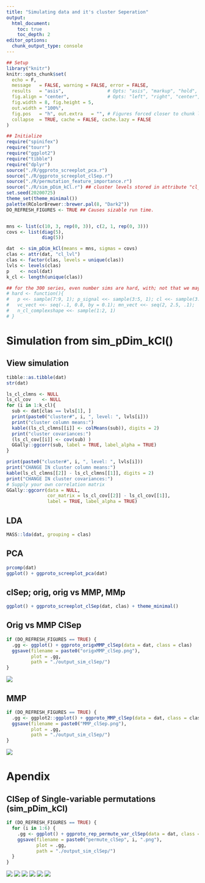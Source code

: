 ```yaml
---
title: "Simulating data and it's cluster Seperation"
output:
  html_document:
    toc: true
    toc_depth: 2
editor_options:
  chunk_output_type: console
---
```



```r
## Setup
library("knitr")
knitr::opts_chunk$set(
  echo = F,
  message   = FALSE, warning = FALSE, error = FALSE,
  results   = "asis",                # Opts: "asis", "markup", "hold", "hide"
  fig.align = "center",              # Opts: "left", "right", "center", "default"
  fig.width = 8, fig.height = 5,
  out.width = "100%",
  fig.pos   = "h", out.extra   = "", # Figures forced closer to chunk location.
  collapse  = TRUE, cache = FALSE, cache.lazy = FALSE
)
```

```r
## Initialize
require("spinifex")
require("tourr")
require("ggplot2")
require("tibble")
require("dplyr")
source("./R/ggproto_screeplot_pca.r")
source("./R/ggproto_screeplot_clSep.r")
source("./R/permutation_feature_importance.r")
source("./R/sim_pDim_kCl.r") ## cluster levels stored in attribute "cl_lvl". Try attr(mySim, "cl_lvl")
set.seed(20200725)
theme_set(theme_minimal())
palette(RColorBrewer::brewer.pal(8, "Dark2"))
DO_REFRESH_FIGURES <- TRUE ## Causes sizable run time.


mns <- list(c(10, 3, rep(0, 3)), c(2, 1, rep(0, 3)))
covs <- list(diag(5),
             diag(5))

dat  <- sim_pDim_kCl(means = mns, sigmas = covs)
clas <- attr(dat, "cl_lvl")
clas <- factor(clas, levels = unique(clas))
lvls <- levels(clas)
p    <- ncol(dat)
k_cl <- length(unique(clas))

## for the 300 series, even number sims are hard, with; not that we may want to remove the modal complex shape and built the difficulty into the difference of the covariance matrices.
# hard <- function(){
#   p <<- sample(7:9, 1); p_signal <<- sample(3:5, 1); cl <<- sample(3:4, 1);
#   vc_vect <<- seq(-.1, 0.8, by = 0.1); mn_vect <<- seq(2, 2.5, .1);
#   n_cl_complexshape <<- sample(1:2, 1)
# }
```
# Simulation from sim_pDim_kCl()

## View simulation
```r
tibble::as.tibble(dat)
str(dat)

ls_cl_clmns <- NULL
ls_cl_cov    <- NULL
for (i in 1:k_cl){
  sub <- dat[clas == lvls[1], ]
  print(paste0("cluster#", i, ", level: ", lvls[i]))
  print("cluster column means:")
  kable((ls_cl_clmns[[i]] <- colMeans(sub)), digits = 2)
  print("cluster covariances:")
  (ls_cl_cov[[i]] <- cov(sub) )
  GGally::ggcorr(sub, label = TRUE, label_alpha = TRUE)
}

print(paste0("cluster#", i, ", level: ", lvls[i]))
print("CHANGE IN cluster column means:")
kable(ls_cl_clmns[[2]] - ls_cl_clmns[[1]], digits = 2)
print("CHANGE IN cluster covariances:")
# Supply your own correlation matrix
GGally::ggcorr(data = NULL,
               cor_matrix = ls_cl_cov[[2]] - ls_cl_cov[[1]],
               label = TRUE, label_alpha = TRUE)
```

## LDA
```r
MASS::lda(dat, grouping = clas)
```


## PCA
```r
prcomp(dat)
ggplot() + ggproto_screeplot_pca(dat)
```

## clSep; orig, orig vs MMP, MMp
```r
ggplot() + ggproto_screeplot_clSep(dat, clas) + theme_minimal()
```


## Orig vs MMP ClSep
```r
if (DO_REFRESH_FIGURES == TRUE) {
  .gg <- ggplot() + ggproto_origxMMP_clSep(data = dat, class = clas)
  ggsave(filename = paste0("origxMMP_clSep.png"),
         plot = .gg,
         path = "./output_sim_clSep/")
}
```
![](output_sim_clSep/origxMMP_clSep.png)

## MMP
```r
if (DO_REFRESH_FIGURES == TRUE) {
  .gg <- ggplot2::ggplot() + ggproto_MMP_clSep(data = dat, class = clas)
  ggsave(filename = paste0("MMP_clSep.png"),
         plot = .gg,
         path = "./output_sim_clSep/")
}
```
![](output_sim_clSep/MMP_clSep.png)


<!-- # User study simulation 302 -->
<!-- This was a 300 series simulations done at the end of the generation 1 user study shiny app. -->
<!-- the odd numbered simulation are "easy" with 1 noise variables, while the even numbered simulations are "hard with 3-5 signal variables, and multi-modal complexity. Note that data sets in the wild may be more likely to have complex covariance matrices rather than this sort of multi modal structures in them. -->

<!-- ## MMP cluster seperation -->
<!-- ```{r sim302clSep} -->
<!-- ### Initialization for sim 302,  -->
<!-- dat  <- readRDS("./apps/data/simulation_data302.rds") -->
<!-- clas <- attributes(dat)$cl_lvl -->
<!-- if (DO_REFRESH_FIGURES == TRUE) { -->
<!--   .gg <- ggplot() + ggproto_MMP_clSep(dat, clas) -->
<!--   ggsave(filename = paste0("sim301_MMP_clSep.png"), -->
<!--          plot = .gg, -->
<!--          path = "./output_sim_clSep/") -->
<!-- } -->
<!-- ``` -->
<!-- ![](output_sim_clSep/sim301_MMP_clSep.png) -->

<!-- ## PCA -->

<!-- ```{r simPcaPairs} -->
<!-- if (DO_REFRESH_FIGURES == TRUE) { -->
<!--   ## Series spans from 301:312 -->
<!--   dat_std      <- tourr::rescale(as.matrix(dat)) -->
<!--   dat_pca_rot  <- prcomp(dat)$rotation -->
<!--   proj_dat_pca <- as.data.frame(dat_std %*% dat_pca_rot) -->

<!--   .gg <- GGally::ggpairs(proj_dat_pca[, 1:4],  -->
<!--                          title = "ggpairs of PC1:4 for simulation_data301", -->
<!--                          ggplot2::aes(colour = dat_clusters)) -->

<!--   ggplot2::ggsave(filename = "ggpairs_pca_sim302.png", -->
<!--                   plot = .gg, -->
<!--                   path = "./output_sim_clSep/") -->
<!-- } -->
<!-- ``` -->
<!-- ![](output_sim_clSep/ggpairs_pca_sim302.png) -->

<!-- Seems sufficent to be complex enough not to be seen as a pair of components within the first 4 Principal Components. Now to see if we can see anything in radial tours of all variables. We view cl Sep to explore which variables should contain contributions. -->


<!-- ## Radial tour gifs for each manip var -->
<!-- ![](output_sim_clSep/radialTour_sim301_mvar1.gif) -->
<!-- ![](output/radialTour_sim301_mvar2.gif) -->
<!-- ![](output_sim_clSep/radialTour_sim301_mvar3.gif) -->
<!-- ![](output/radialTour_sim301_mvar4.gif) -->
<!-- ![](output_sim_clSep/radialTour_sim301_mvar5.gif) -->
<!-- ![](output/radialTour_sim301_mvar6.gif) -->
<!-- ![](output_sim_clSep/radialTour_sim301_mvar7.gif) -->

# Apendix

## ClSep of Single-variable permutations (sim_pDim_kCl)

```r
if (DO_REFRESH_FIGURES == TRUE) {
  for (i in 1:6) {
    .gg <- ggplot() + ggproto_rep_permute_var_clSep(data = dat, class = clas, permute_rank_num = i)
    ggsave(filename = paste0("permute_clSep", i, ".png"),
           plot = .gg,
           path = "./output_sim_clSep/")
  }
}
```
![](output_sim_clSep/permute_clSep1.png)
![](output_sim_clSep/permute_clSep2.png)
![](output_sim_clSep/permute_clSep3.png)
![](output_sim_clSep/permute_clSep4.png)
![](output_sim_clSep/permute_clSep5.png)
![](output_sim_clSep/permute_clSep6.png)
